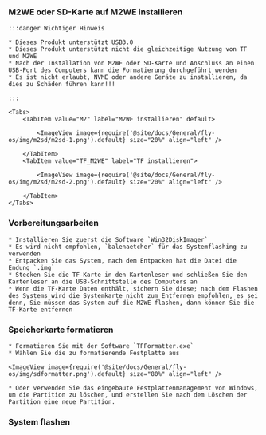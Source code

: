 ### M2WE oder SD-Karte auf M2WE installieren

    :::danger Wichtiger Hinweis

    * Dieses Produkt unterstützt USB3.0
    * Dieses Produkt unterstützt nicht die gleichzeitige Nutzung von TF und M2WE
    * Nach der Installation von M2WE oder SD-Karte und Anschluss an einen USB-Port des Computers kann die Formatierung durchgeführt werden
    * Es ist nicht erlaubt, NVME oder andere Geräte zu installieren, da dies zu Schäden führen kann!!!

    :::

    <Tabs>
        <TabItem value="M2" label="M2WE installieren" default>
            
            <ImageView image={require('@site/docs/General/fly-os/img/m2sd/m2sd-1.png').default} size="20%" align="left" />

        </TabItem>
        <TabItem value="TF_M2WE" label="TF installieren">
            
            <ImageView image={require('@site/docs/General/fly-os/img/m2sd/m2sd-2.png').default} size="20%" align="left" />

        </TabItem>
    </Tabs>

### Vorbereitungsarbeiten

    * Installieren Sie zuerst die Software `Win32DiskImager`
    * Es wird nicht empfohlen, `balenaetcher` für das Systemflashing zu verwenden
    * Entpacken Sie das System, nach dem Entpacken hat die Datei die Endung `.img`
    * Stecken Sie die TF-Karte in den Kartenleser und schließen Sie den Kartenleser an die USB-Schnittstelle des Computers an
    * Wenn die TF-Karte Daten enthält, sichern Sie diese; nach dem Flashen des Systems wird die Systemkarte nicht zum Entfernen empfohlen, es sei denn, Sie müssen das System auf die M2WE flashen, dann können Sie die TF-Karte entfernen

### Speicherkarte formatieren

    * Formatieren Sie mit der Software `TFFormatter.exe`
    * Wählen Sie die zu formatierende Festplatte aus

    <ImageView image={require('@site/docs/General/fly-os/img/sdformatter.png').default} size="80%" align="left" />

    * Oder verwenden Sie das eingebaute Festplattenmanagement von Windows, um die Partition zu löschen, und erstellen Sie nach dem Löschen der Partition eine neue Partition.

### System flashen

<WIN32 />